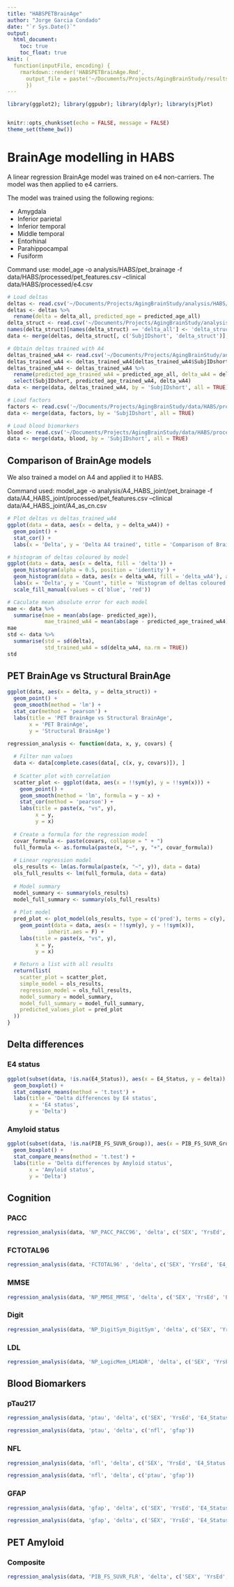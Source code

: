 ```yaml
---
title: "HABSPETBrainAge"
author: "Jorge Garcia Condado"
date: "`r Sys.Date()`"
output: 
  html_document:
    toc: true
    toc_float: true
knit: (
  function(inputFile, encoding) { 
    rmarkdown::render('HABSPETBrainAge.Rmd',
      output_file = paste('~/Documents/Projects/AgingBrainStudy/results/HABSPETBrainAge', '.html', sep=''))
      })
---
```


```r
library(ggplot2); library(ggpubr); library(dplyr); library(sjPlot)


knitr::opts_chunk$set(echo = FALSE, message = FALSE)
theme_set(theme_bw())
```

# BrainAge modelling in HABS

A linear regression BrainAge model was trained on e4 non-carriers. The model was then applied to e4 carriers.

The model was trained using the following regions:

-   Amygdala 
-   Inferior parietal
-   Inferior temporal
-   Middle temporal
-   Entorhinal
-   Parahippocampal
-   Fusiform

Command use: model_age -o analysis/HABS/pet_brainage -f data/HABS/processed/pet_features.csv --clinical data/HABS/processed/e4.csv

```r
# Load deltas
deltas <- read.csv('~/Documents/Projects/AgingBrainStudy/analysis/HABS/pet_brainage/ageml/model_age/predicted_age.csv')
deltas <- deltas %>% 
  rename(delta = delta_all, predicted_age = predicted_age_all)
delta_struct <- read.csv('~/Documents/Projects/AgingBrainStudy/analysis/HABS/structural_brainage/ageml/model_age/predicted_age.csv')
names(delta_struct)[names(delta_struct) == 'delta_all'] <- 'delta_struct'
data <- merge(deltas, delta_struct[, c('SubjIDshort', 'delta_struct')], by = 'SubjIDshort', all.x = TRUE)

# Obtain deltas trained with A4
deltas_trained_wA4 <- read.csv('~/Documents/Projects/AgingBrainStudy/analysis/A4_HABS_joint/pet_brainage/ageml/model_age/predicted_age.csv')
deltas_trained_wA4 <- deltas_trained_wA4[deltas_trained_wA4$SubjIDshort %in% grep('_', deltas_trained_wA4$SubjIDshort, value = TRUE),]
deltas_trained_wA4 <- deltas_trained_wA4 %>% 
  rename(predicted_age_trained_wA4 = predicted_age_all, delta_wA4 = delta_all) %>%
  select(SubjIDshort, predicted_age_trained_wA4, delta_wA4)
data <- merge(data, deltas_trained_wA4, by = 'SubjIDshort', all = TRUE)

# Load factors
factors <- read.csv('~/Documents/Projects/AgingBrainStudy/data/HABS/processed/factors.csv', na.strings = c("", " ", "NaN", "NA", NA))
data <- merge(data, factors, by = 'SubjIDshort', all = TRUE)

# Load blood biomarkers
blood <- read.csv('~/Documents/Projects/AgingBrainStudy/data/HABS/processed/blood_biomarkers.csv', na.strings = c("", " ", "NaN", "NA", NA))
data <- merge(data, blood, by = 'SubjIDshort', all = TRUE)
```

## Comparison of BrainAge models

We also trained a model on A4 and applied it to HABS.

Command used: model_age -o analysis/A4_HABS_joint/pet_brainage -f data/A4_HABS_joint/processed/pet_features.csv --clinical data/A4_HABS_joint/A4_as_cn.csv

```r
# Plot deltas vs deltas_trained_wA4
ggplot(data = data, aes(x = delta, y = delta_wA4)) +
  geom_point() +
  stat_cor() +
  labs(x = 'Delta', y = 'Delta A4 trained', title = 'Comparison of BrainAge models')

# histogram of deltas coloured by model
ggplot(data = data, aes(x = delta, fill = 'delta')) +
  geom_histogram(alpha = 0.5, position = 'identity') +
  geom_histogram(data = data, aes(x = delta_wA4, fill = 'delta_wA4'), alpha = 0.5, position = 'identity') +
  labs(x = 'Delta', y = 'Count', title = 'Histogram of deltas coloured by model') +
  scale_fill_manual(values = c('blue', 'red'))
```

```r
# Caculate mean absolute error for each model
mae <- data %>% 
  summarise(mae = mean(abs(age- predicted_age)),
            mae_trained_wA4 = mean(abs(age - predicted_age_trained_wA4), na.rm = TRUE))
mae
std <- data %>% 
  summarise(std = sd(delta),
            std_trained_wA4 = sd(delta_wA4, na.rm = TRUE))
std
```

## PET BrainAge vs Structural BrainAge

```r
ggplot(data, aes(x = delta, y = delta_struct)) +
  geom_point() +
  geom_smooth(method = 'lm') +
  stat_cor(method = 'pearson') +
  labs(title = 'PET BrainAge vs Structural BrainAge',
       x = 'PET BrainAge',
       y = 'Structural BrainAge')
```


```r
regression_analysis <- function(data, x, y, covars) {
  
  # Filter nan values
  data <- data[complete.cases(data[, c(x, y, covars)]), ]
  
  # Scatter plot with correlation
  scatter_plot <- ggplot(data, aes(x = !!sym(y), y = !!sym(x))) +
    geom_point() +
    geom_smooth(method = 'lm', formula = y ~ x) +
    stat_cor(method = 'pearson') +
    labs(title = paste(x, "vs", y),
         x = y,
         y = x)
    
  # Create a formula for the regression model
  covar_formula <- paste(covars, collapse = " + ")
  full_formula <- as.formula(paste(x, "~", y, "+", covar_formula))
  
  # Linear regression model
  ols_results <- lm(as.formula(paste(x, "~", y)), data = data)
  ols_full_results <- lm(full_formula, data = data)
  
  # Model summary
  model_summary <- summary(ols_results)
  model_full_summary <- summary(ols_full_results)
  
  # Plot model
  pred_plot <- plot_model(ols_results, type = c('pred'), terms = c(y), show.values = TRUE) +
    geom_point(data = data, aes(x = !!sym(y), y = !!sym(x)), 
             inherit.aes = F) + 
    labs(title = paste(x, "vs", y),
         x = y,
         y = x)
  
  # Return a list with all results
  return(list(
    scatter_plot = scatter_plot,
    simple_model = ols_results,
    regression_model = ols_full_results,
    model_summary = model_summary,
    model_full_summary = model_full_summary,
    predicted_values_plot = pred_plot
  ))
}
```

## Delta differences {.tabset}

### E4 status

```r
ggplot(subset(data, !is.na(E4_Status)), aes(x = E4_Status, y = delta)) +
  geom_boxplot() +
  stat_compare_means(method = 't.test') +
  labs(title = 'Delta differences by E4 status',
       x = 'E4 status',
       y = 'Delta')
```

### Amyloid status

```r
ggplot(subset(data, !is.na(PIB_FS_SUVR_Group)), aes(x = PIB_FS_SUVR_Group, y = delta)) +
  geom_boxplot() +
  stat_compare_means(method = 't.test') +
  labs(title = 'Delta differences by Amyloid status',
       x = 'Amyloid status',
       y = 'Delta')
```

## Cognition {.tabset}

### PACC

```r
regression_analysis(data, 'NP_PACC_PACC96', 'delta', c('SEX', 'YrsEd', 'E4_Status', 'PIB_FS_SUVR_Group', 'age'))
```

### FCTOTAL96

```r
regression_analysis(data, 'FCTOTAL96' , 'delta', c('SEX', 'YrsEd', 'E4_Status', 'PIB_FS_SUVR_Group', 'age'))
```

### MMSE

```r
regression_analysis(data, 'NP_MMSE_MMSE', 'delta', c('SEX', 'YrsEd', 'E4_Status', 'PIB_FS_SUVR_Group', 'age'))
```

### Digit

```r
regression_analysis(data, 'NP_DigitSym_DigitSym', 'delta', c('SEX', 'YrsEd', 'E4_Status', 'PIB_FS_SUVR_Group', 'age'))
```

### LDL

```r
regression_analysis(data, 'NP_LogicMem_LM1ADR', 'delta', c('SEX', 'YrsEd', 'E4_Status', 'PIB_FS_SUVR_Group', 'age'))
```
## Blood Biomarkers {.tabset}

### pTau217

```r
regression_analysis(data, 'ptau', 'delta', c('SEX', 'YrsEd', 'E4_Status', 'PIB_FS_SUVR_Group', 'age'))

regression_analysis(data, 'ptau', 'delta', c('nfl', 'gfap'))
```


### NFL

```r
regression_analysis(data, 'nfl', 'delta', c('SEX', 'YrsEd', 'E4_Status', 'PIB_FS_SUVR_Group', 'age'))

regression_analysis(data, 'nfl', 'delta', c('ptau', 'gfap'))

```

### GFAP

```r
regression_analysis(data, 'gfap', 'delta', c('SEX', 'YrsEd', 'E4_Status', 'PIB_FS_SUVR_Group', 'age'))

regression_analysis(data, 'gfap', 'delta', c('SEX', 'YrsEd', 'E4_Status', 'PIB_FS_SUVR_Group', 'age'))
```

## PET Amyloid

### Composite

```r
regression_analysis(data, 'PIB_FS_SUVR_FLR', 'delta', c('SEX', 'YrsEd', 'E4_Status', 'PIB_FS_SUVR_Group', 'age'))
```
